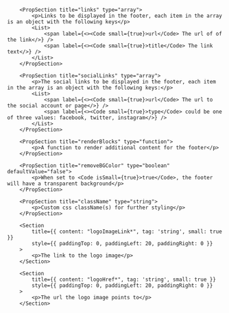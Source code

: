 
<PackageInstallGuide packageName="@wpmudev/sui-footer" />

<Section title="Props" border={true}>

    	<PropSection title="links" type="array">
    		<p>Links to be displayed in the footer, each item in the array is an object with the following keys</p>
    		<List>
    			<span label={<><Code small={true}>url</Code> The url of of the link</>} />
    			<span label={<><Code small={true}>title</Code> The link text</>} />
    		</List>
    	</PropSection>

    	<PropSection title="socialLinks" type="array">
    		<p>The social links to be displayed in the footer, each item in the array is an object with the following keys:</p>
    		<List>
    			<span label={<><Code small={true}>url</Code> The url to the social account or page</>} />
    			<span label={<><Code small={true}>type</Code> could be one of three values: facebook, twitter, instagram</>} />
    		</List>
    	</PropSection>

    	<PropSection title="renderBlocks" type="function">
    		<p>A function to render additional content for the footer</p>
    	</PropSection>

		<PropSection title="removeBGColor" type="boolean" defaultValue="false">
    		<p>When set to <Code isSmall={true}>true</Code>, the footer will have a transparent background</p>
    	</PropSection>

		<PropSection title="className" type="string">
    		<p>Custom css className(s) for further styling</p>
    	</PropSection>

		<Section
    		title={{ content: "logoImageLink*", tag: 'string', small: true }}
    		style={{ paddingTop: 0, paddingLeft: 20, paddingRight: 0 }}
    	>
    		<p>The link to the logo image</p>
    	</Section>

		<Section
    		title={{ content: "logoHref*", tag: 'string', small: true }}
    		style={{ paddingTop: 0, paddingLeft: 20, paddingRight: 0 }}
    	>
    		<p>The url the logo image points to</p>
    	</Section>

</Section>

<CommonPropsNotice />